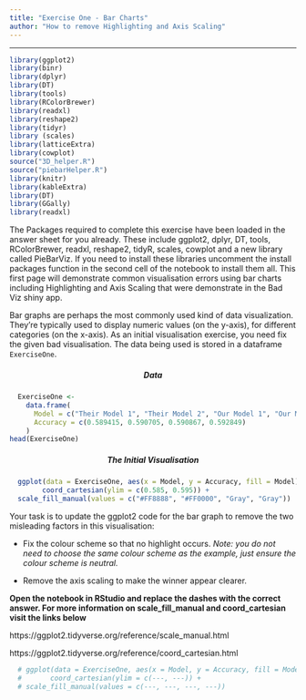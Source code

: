 ```yaml
---
title: "Exercise One - Bar Charts"
author: "How to remove Highlighting and Axis Scaling"
---
```

---
```r
library(ggplot2)
library(binr)
library(dplyr)
library(DT)
library(tools)
library(RColorBrewer)
library(readxl)
library(reshape2)
library(tidyr)
library (scales)
library(latticeExtra)
library(cowplot)
source("3D_helper.R")
source("piebarHelper.R")
library(knitr)
library(kableExtra)
library(DT)
library(GGally)
library(readxl)
```
<style>
.main-container {
  max-width: 1800px !important;
  margin-left: auto;
  margin-right: auto;
}
</style>

The Packages required to complete this exercise have been loaded in the answer sheet for you already. These include ggplot2, dplyr, DT, tools, RColorBrewer, readxl, reshape2, tidyR, scales, cowplot and a new library called PieBarViz. If you need to install these libraries uncomment the install packages function in the second cell of the notebook to install them all. This first page will demonstrate common visualisation errors using bar charts including Highlighting and Axis Scaling that were demonstrate in the Bad Viz shiny app. 

Bar graphs are perhaps the most commonly used kind of data visualization. They’re typically used to display numeric values (on the y-axis), for different categories (on the x-axis). As an initial visualisation exercise, you need fix the given bad visualisation. The data being used is stored in a dataframe `ExerciseOne`.

<center> <h5>  Data </h5> </center>

```r
  ExerciseOne <-
    data.frame(
      Model = c("Their Model 1", "Their Model 2", "Our Model 1", "Our Model 2"),
      Accuracy = c(0.589415, 0.590705, 0.590867, 0.592849)
    )
head(ExerciseOne)
```

<center> <h5> The Initial Visualisation </h5> </center>

```r
  ggplot(data = ExerciseOne, aes(x = Model, y = Accuracy, fill = Model)) + geom_bar(stat ="identity") +
        coord_cartesian(ylim = c(0.585, 0.595)) + 
  scale_fill_manual(values = c("#FF8888", "#FF0000", "Gray", "Gray"))
```

Your task is to update the ggplot2 code for the bar graph to remove the two misleading factors in this visualisation:

* Fix the colour scheme so that no highlight occurs. 
      *Note: you do not need to choose the same colour scheme as the example, just ensure the colour scheme is neutral.* 
      
* Remove the axis scaling to make the winner appear clearer. 
  
**Open the notebook in RStudio and replace the dashes with the correct answer. For more information on scale_fill_manual and coord_cartesian visit the links below**

https://ggplot2.tidyverse.org/reference/scale_manual.html

https://ggplot2.tidyverse.org/reference/coord_cartesian.html

```r
  # ggplot(data = ExerciseOne, aes(x = Model, y = Accuracy, fill = Model)) + geom_bar(stat ="identity") +
  #       coord_cartesian(ylim = c(---, ---)) + 
  # scale_fill_manual(values = c(---, ---, ---, ---))
```

